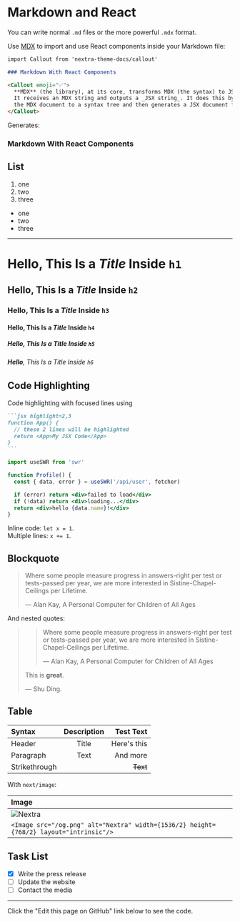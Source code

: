 # Markdown and React

You can write normal `.md` files or the more powerful `.mdx` format.

Use [MDX](https://mdxjs.com/about) to import and use React components inside your Markdown file:

```markdown
import Callout from 'nextra-theme-docs/callout'

### Markdown With React Components

<Callout emoji="✅">
  **MDX** (the library), at its core, transforms MDX (the syntax) to JSX.
  It receives an MDX string and outputs a _JSX string_. It does this by parsing
  the MDX document to a syntax tree and then generates a JSX document from that tree. 
</Callout>
```

Generates:


### Markdown With React Components


## List

1. one
2. two
3. three

- one
- two
- three

---

# **Hello**, This Is a _Title_ Inside `h1`
## **Hello**, This Is a _Title_ Inside `h2`
### **Hello**, This Is a _Title_ Inside `h3`
#### **Hello**, This Is a _Title_ Inside `h4`
##### **Hello**, This Is a _Title_ Inside `h5`
###### **Hello**, This Is a _Title_ Inside `h6`

## Code Highlighting

Code highlighting with focused lines using

````markdown
```jsx highlight=2,3
function App() {
  // these 2 lines will be highlighted
  return <App>My JSX Code</App>
}
```
````

```jsx highlight=4,8
import useSWR from 'swr'

function Profile() {
  const { data, error } = useSWR('/api/user', fetcher)

  if (error) return <div>failed to load</div>
  if (!data) return <div>loading...</div>
  return <div>hello {data.name}!</div>
}
```

Inline code: `let x = 1`.  
Multiple lines: `x += 1`.

## Blockquote

> Where some people measure progress in answers-right per test or tests-passed per year, we are more interested in Sistine-Chapel-Ceilings per Lifetime.
> 
> — Alan Kay, A Personal Computer for Children of All Ages

And nested quotes:

> > Where some people measure progress in answers-right per test or tests-passed per year, we are more interested in Sistine-Chapel-Ceilings per Lifetime.
> > 
> > — Alan Kay, A Personal Computer for Children of All Ages
> 
> This is **great**.
> 
> — Shu Ding.

## Table

| Syntax        | Description | Test Text     |
| :---          |    :----:   |          ---: |
| Header        | Title       | Here's this   |
| Paragraph     | Text        | And more      |
| Strikethrough |             | ~~Text~~      |

With `next/image`:


| Image |
| :--- |
| <Image src="/og.png" alt="Nextra" width={1536/2} height={768/2} layout="intrinsic"/> |
| `<Image src="/og.png" alt="Nextra" width={1536/2} height={768/2} layout="intrinsic"/>` |

## Task List

- [x] Write the press release
- [ ] Update the website
- [ ] Contact the media

---

Click the "Edit this page on GitHub" link below to see the code.
